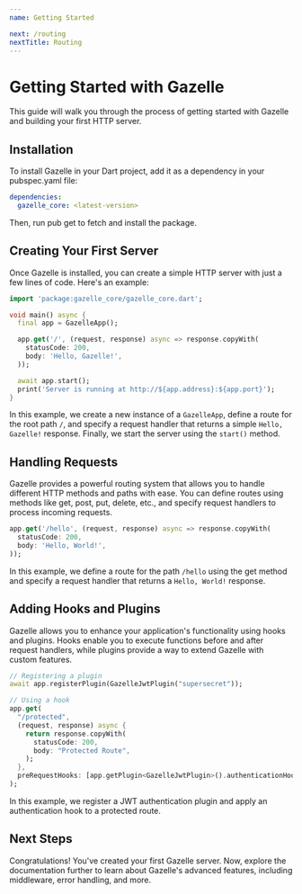 ```yaml
---
name: Getting Started

next: /routing
nextTitle: Routing
---
```


# Getting Started with Gazelle
This guide will walk you through the process of getting started with Gazelle and building your first HTTP server.

## Installation
To install Gazelle in your Dart project, add it as a dependency in your pubspec.yaml file:
```yaml
dependencies:
  gazelle_core: <latest-version>
```
Then, run pub get to fetch and install the package.

## Creating Your First Server
Once Gazelle is installed, you can create a simple HTTP server with just a few lines of code.
Here's an example:
```dart
import 'package:gazelle_core/gazelle_core.dart';

void main() async {
  final app = GazelleApp();

  app.get('/', (request, response) async => response.copyWith(
    statusCode: 200,
    body: 'Hello, Gazelle!',
  ));

  await app.start();
  print('Server is running at http://${app.address}:${app.port}');
}
```
In this example, we create a new instance of a `GazelleApp`, define a route for the root path `/`,
and specify a request handler that returns a simple `Hello, Gazelle!` response.
Finally, we start the server using the `start()` method.

## Handling Requests
Gazelle provides a powerful routing system that allows you to handle different HTTP methods and paths with ease.
You can define routes using methods like get, post, put, delete, etc., and specify request handlers to process incoming requests.
```dart
app.get('/hello', (request, response) async => response.copyWith(
  statusCode: 200,
  body: 'Hello, World!',
));
```
In this example, we define a route for the path `/hello` using the get method and specify a request handler that returns a `Hello, World!` response.

## Adding Hooks and Plugins
Gazelle allows you to enhance your application's functionality using hooks and plugins.
Hooks enable you to execute functions before and after request handlers, while plugins provide a way to extend Gazelle with custom features.
```dart
// Registering a plugin
await app.registerPlugin(GazelleJwtPlugin("supersecret"));

// Using a hook
app.get(
  "/protected",
  (request, response) async {
    return response.copyWith(
      statusCode: 200,
      body: "Protected Route",
    );
  },
  preRequestHooks: [app.getPlugin<GazelleJwtPlugin>().authenticationHook],
);
```
In this example, we register a JWT authentication plugin and apply an authentication hook to a protected route.

## Next Steps
Congratulations! You've created your first Gazelle server. Now, explore the documentation further to learn about Gazelle's advanced features,
including middleware, error handling, and more.
